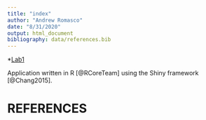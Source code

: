 ```yaml
---
title: "index"
author: "Andrew Romasco"
date: "8/31/2020"
output: html_document
bibliography: data/references.bib
---
```

*[Lab1](Lab1/lab1_AVVR.html) 


Application written in R [@RCoreTeam] using the Shiny framework [@Chang2015].

# REFERENCES
